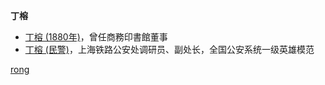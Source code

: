 '''丁榕'''
* [[丁榕_(1880年)|丁榕 (1880年)]]，曾任商務印書館董事
* [[丁榕_(民警)|丁榕 (民警)]]，上海铁路公安处调研员、副处长，全国公安系统一级英雄模范

{{disambig}}

[[Category:二字丁姓人名消歧义|rong]]